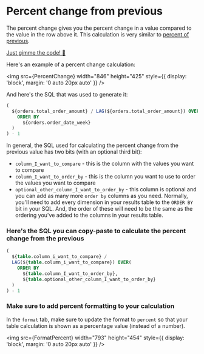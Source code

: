 
# Percent change from previous

The percent change gives you the percent change in a value compared to the value in the row above it. This calculation is very similar to [percent of previous](#percent-of-previous).

[Just gimme the code! 👾](#heres-the-sql-you-can-copy-paste-to-calculate-the-percent-change-from-the-previous)

Here's an example of a percent change calculation:

<img
  src={PercentChange}
  width="846"
  height="425"
  style={{ display: 'block', margin: '0 auto 20px auto' }}
/>

And here's the SQL that was used to generate it:

```sql
(
  ${orders.total_order_amount} / LAG(${orders.total_order_amount}) OVER(
    ORDER BY
      ${orders.order_date_week}
  )
) - 1
```

In general, the SQL used for calculating the percent change from the previous value has two bits (with an optional third bit):

- `column_I_want_to_compare` - this is the column with the values you want to compare
- `column_I_want_to_order_by` - this is the column you want to use to order the values you want to compare
- `optional_other_column_I_want_to_order_by` - this column is optional and you can add as many more `order by` columns as you need. Normally, you'll need to add every dimension in your results table to the `ORDER BY` bit in your SQL. And, the order of these will need to be the same as the ordering you've added to the columns in your results table.

### Here's the SQL you can copy-paste to calculate the percent change from the previous

```sql
(
  ${table.column_i_want_to_compare} /
  LAG(${table.column_i_want_to_compare}) OVER(
    ORDER BY
      ${table.column_I_want_to_order_by},
      ${table.optional_other_column_I_want_to_order_by}
  )
) - 1
```

### Make sure to add percent formatting to your calculation

In the `format` tab, make sure to update the format to `percent` so that your table calculation is shown as a percentage value (instead of a number).

<img
  src={FormatPercent}
  width="793"
  height="454"
  style={{ display: 'block', margin: '0 auto 20px auto' }}
/>
